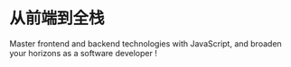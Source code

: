 # 从前端到全栈

Master frontend and backend technologies with JavaScript, and broaden your horizons as a software developer !
